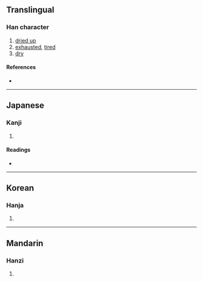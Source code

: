 {{character info/new}}
{{also|涸}}
==Translingual==

===Han character===
{{Han char|rn=15|rad=冫|as=08|sn=10|four=36100|canj=IMWJR|ids=⿰冫固}}

# [[dried up]]
# [[exhausted]], [[tired]]
# [[dry]]

====References====
* {{Han ref|kx=0132.350|dkj=01659|dj=0296.230|hdz=10299.030|uh=51C5|ud=20933|bh=D0E3|bd=53475}}

----

==Japanese==

===Kanji===
{{ja-kanji|grade=|rs=冫08}}

# {{defn|lang=ja|sort=冫08}}

====Readings====
* {{ja-readings|on=[[こ]] (ko)|kun=[[こおる]] (kooru)}}

----

==Korean==

===Hanja===
{{ko-hanja|hangeul=고|rv=go|mr=ko}}

# {{defn|lang=ko|sort=冫08}}

----

==Mandarin==

===Hanzi===
{{cmn-hanzi|pin=[[gù]] ([[gu4]])|wg=ku<sup>4</sup>}}

# {{defn|lang=cmn|sort=冫08}}